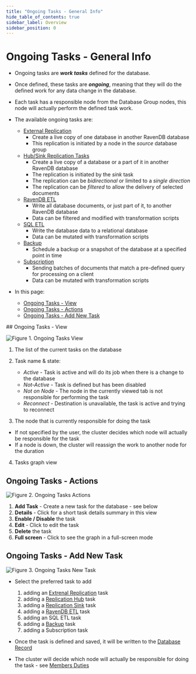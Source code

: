 ```yaml
---
title: "Ongoing Tasks - General Info"
hide_table_of_contents: true
sidebar_label: Overview
sidebar_position: 0
---
```



# Ongoing Tasks - General Info
<Admonition type="note" title="">

* Ongoing tasks are ***work tasks*** defined for the database.  
* Once defined, these tasks are ***ongoing***, meaning that they will do the defined work for any data change in the database.  
* Each task has a responsible node from the Database Group nodes, this node will actually perform the defined task work.  
* The available ongoing tasks are:  
  * [External Replication](../../../../studio/database/tasks/ongoing-tasks/external-replication-task.mdx)  
      * Create a live copy of one database in another RavenDB database
      * This replication is initiated by a node in the *source* database group
  * [Hub/Sink Replication Tasks](../../../../studio/database/tasks/ongoing-tasks/hub-sink-replication/overview.mdx)  
      * Create a live copy of a database or a part of it in another RavenDB database  
      * The replication is initiated by the *sink* task  
      * The replication can be *bidirectional* or limited to a *single direction*  
      * The replication can be *filtered* to allow the delivery of selected documents  
  * [RavenDB ETL](../../../../studio/database/tasks/ongoing-tasks/ravendb-etl-task.mdx)  
      * Write all database documents, or just part of it, to another RavenDB database  
      * Data can be filtered and modified with transformation scripts  
  * [SQL ETL](../../../../server/ongoing-tasks/etl/sql.mdx)  
      * Write the database data to a relational database  
      * Data can be mutated with transformation scripts  
  * [Backup](../../../../studio/database/tasks/backup-task.mdx)  
      * Schedule a backup or a snapshot of the database at a specified point in time  
  * [Subscription](../../../../client-api/data-subscriptions/what-are-data-subscriptions.mdx)  
      * Sending batches of documents that match a pre-defined query for processing on a client  
      * Data can be mutated with transformation scripts  

* In this page:  
  * [Ongoing Tasks - View](../../../../studio/database/tasks/ongoing-tasks/general-info.mdx#ongoing-tasks---view)  
  * [Ongoing Tasks - Actions](../../../../studio/database/tasks/ongoing-tasks/general-info.mdx#ongoing-tasks---actions)  
  * [Ongoing Tasks - Add New Task](../../../../studio/database/tasks/ongoing-tasks/general-info.mdx#ongoing-tasks---add-new-task)  
</Admonition>
## Ongoing Tasks - View

![Figure 1. Ongoing Tasks View](./assets/general-info-001.png)

1. The list of the current tasks on the database  

2. Task name & state:  
   * _Active_ - Task is active and will do its job when there is a change to the database  
   * _Not-Active_ - Task is defined but has been disabled  
   * _Not on Node_ - The node in the currently viewed tab is not responsible for performing the task  
   * _Reconnect_ - Destination is unavailable, the task is active and trying to reconnect  

3. The node that is currently responsible for doing the task  
  * If not specified by the user, the cluster decides which node will actually be responsible for the task
  * If a node is down, the cluster will reassign the work to another node for the duration  

4. Tasks graph view  



## Ongoing Tasks - Actions

![Figure 2. Ongoing Tasks Actions](./assets/general-info-002.png)

1. **Add Task** - Create a new task for the database - see below  
2. **Details** - Click for a short task details summary in this view  
3. **Enable / Disable** the task  
4. **Edit** - Click to edit the task  
5. **Delete** the task  
6. **Full screen** - Click to see the graph in a full-screen mode  



## Ongoing Tasks - Add New Task

![Figure 3. Ongoing Tasks New Task](./assets/general-info-003.png)

* Select the preferred task to add  
  1. adding an [Extrenal Replication](../../../../studio/database/tasks/ongoing-tasks/external-replication-task.mdx) task  
  2. adding a [Replication Hub](../../../../studio/database/tasks/ongoing-tasks/hub-sink-replication/replication-hub-task.mdx) task
  3. adding a [Replication Sink](../../../../studio/database/tasks/ongoing-tasks/hub-sink-replication/replication-sink-task.mdx) task
  4. adding a [RavenDB ETL](../../../../studio/database/tasks/ongoing-tasks/ravendb-etl-task.mdx) task  
  5. adding an SQL ETL task  
  7. adding a [Backup](../../../../studio/database/tasks/backup-task.mdx) task  
  7. adding a Subscription task  

* Once the task is defined and saved, it will be written to the [Database Record](../../../../studio/database/settings/database-record.mdx)  

* The cluster will decide which node will actually be responsible for doing the task - see [Members Duties](../../../../studio/database/settings/manage-database-group.mdx#database-group-topology---members-duties)  

